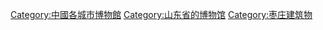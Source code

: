 [[Category:中國各城市博物館|Category:中國各城市博物館]]
[[Category:山东省的博物馆|Category:山东省的博物馆]]
[[Category:枣庄建筑物|Category:枣庄建筑物]]